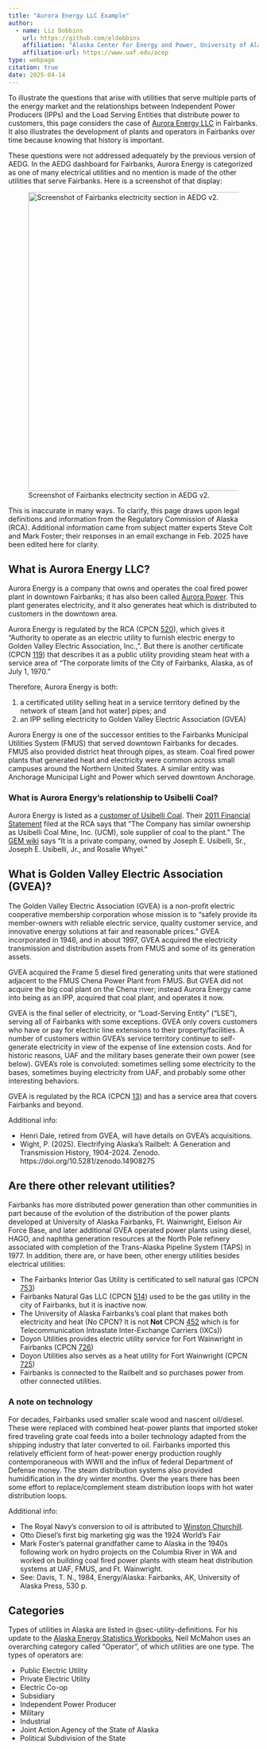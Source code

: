 ```yaml
---
title: "Aurora Energy LLC Example"
author:
  - name: Liz Dobbins
    url: https://github.com/eldobbins
    affiliation: "Alaska Center for Energy and Power, University of Alaska Fairbanks"
    affiliation-url: https://www.uaf.edu/acep 
type: webpage
citation: true
date: 2025-04-14
---
```


To illustrate the questions that arise with utilities that serve multiple parts of the energy market and the relationships between Independent Power Producers (IPPs) and the Load Serving Entities that distribute power to customers, this page considers the case of 
[Aurora Energy LLC](https://www.auroraenergyak.com) in Fairbanks. It also illustrates the development of plants and operators in Fairbanks over time because knowing that history is important.

These questions were not addressed adequately by the previous version of AEDG. In the AEDG dashboard for Fairbanks, Aurora Energy is categorized as one of many electrical utilities and no mention is made of the other utilities that serve Fairbanks.  Here is a screenshot of that display:

![Screenshot of Fairbanks electricity section in AEDG v2.](images/fairbanks_utilities_aedgv2.png){fig-alt="Aurora Energy listed with other utilities in Fairbanks" width=600 fig-align="left"}

This is inaccurate in many ways. To clarify, this page draws upon legal definitions and information from the Regulatory Commission of Alaska (RCA). Additional information came from subject matter experts Steve Colt and Mark Foster; their responses in an email exchange in Feb. 2025 have been edited here for clarity.

## What is Aurora Energy LLC? {#sec-aurora-cogen}

Aurora Energy is a company that owns and operates the coal fired power plant in downtown Fairbanks; it has also been called [Aurora Power](https://www.uaf.edu/acep/news/news-archives/2013-2023/2015/march/acep-this-week-march-22nd-28th-2015/coal-and-biomass-co-firing-at-aurora-power.php). This plant generates electricity, and it also generates heat which is distributed to customers in the downtown area. 

Aurora Energy is regulated by the RCA (CPCN [520](https://rca.alaska.gov/RCAWeb/Certificate/CertificateDetails.aspx?id=46535813-c48f-4949-895e-dc74a9884e55)), which gives it "Authority to operate as an electric utility to furnish
electric energy to Golden Valley Electric Association, Inc., ". But there is another certificate (CPCN [119](https://rca.alaska.gov/RCAWeb/Certificate/CertificateDetails.aspx?id=bc1521db-2a33-4f03-8257-854483bd5572)) that describes it as a public utility providing steam heat with a service area of "The corporate limits of the City of Fairbanks, Alaska, as of July 1, 1970."

Therefore, Aurora Energy is both:

1. a certificated utility selling heat in a service territory defined by the network of steam [and hot water] pipes; and 
2. an IPP selling electricity to Golden Valley Electric Association (GVEA)

Aurora Energy is one of the successor entities to the Fairbanks Municipal Utilities System (FMUS) that served downtown Fairbanks for decades. FMUS also provided district heat through pipes, as steam. Coal fired power plants that generated heat and electricity were common across small campuses around the Northern United States. A similar entity was Anchorage Municipal Light and Power which served downtown Anchorage.


### What is Aurora Energy's relationship to Usibelli Coal?

Aurora Energy is listed as a [customer of Usibelli Coal](https://www.usibelli.com/company/customers). Their [2011 Financial Statement](https://rca.alaska.gov/RCAWeb/ViewFile.aspx?id=05148B26-2E7A-4EAB-B340-8B80DBEDF28D) filed at the RCA says that "The Company has similar ownership as Usibelli Coal Mine, Inc. (UCM), sole supplier of coal to the plant."  The [GEM wiki](https://www.gem.wiki/Aurora_Energy_LLC) says "It is a private company, owned by Joseph E. Usibelli, Sr., Joseph E. Usibelli, Jr., and Rosalie Whyel."


## What is Golden Valley Electric Association (GVEA)?

The Golden Valley Electric Association (GVEA) is a non-profit electric cooperative membership corporation whose mission is to "safely provide its member-owners with reliable electric service, quality customer service, and innovative energy solutions at fair and reasonable prices." GVEA incorporated in 1946, and in about 1997, GVEA acquired the electricity transmission and distribution assets from FMUS and some of its generation assets. 

GVEA acquired the Frame 5 diesel fired generating units that were stationed adjacent to the FMUS Chena Power Plant from FMUS. But GVEA did not acquire the big coal plant on the Chena river; instead Aurora Energy came into being as an IPP, acquired that coal plant, and operates it now.

GVEA is the final seller of electricity, or "Load-Serving Entity" ("LSE"), serving all of Fairbanks with some exceptions. GVEA only covers customers who have or pay for electric line extensions to their property/facilities. A number of customers within GVEA's service territory continue to self-generate electricity in view of the expense of line extension costs. And for historic reasons, UAF and the military bases generate their own power (see below). GVEA's role is convoluted: sometimes selling some electricity to the bases, sometimes buying electricity from UAF, and probably some other interesting behaviors.

GVEA is regulated by the RCA (CPCN [13](https://rca.alaska.gov/RCAWeb/Certificate/CertificateDetails.aspx?id=6a907960-cadb-4d83-831d-4ed494e7cf66)) and has a service area that covers Fairbanks and beyond.

Additional info:

- Henri Dale, retired from GVEA, will have details on GVEA's acquisitions.
- Wight, P. (2025). Electrifying Alaska's Railbelt: A Generation and Transmission History, 1904-2024. Zenodo. https://doi.org/10.5281/zenodo.14908275

## Are there other relevant utilities?

Fairbanks has more distributed power generation than other communities in part because of the evolution of the distribution of the power plants developed at University of Alaska Fairbanks, Ft. Wainwright, Eielson Air Force Base, and later additional GVEA operated power plants using diesel, HAGO, and naphtha generation resources at the North Pole refinery associated with completion of the Trans-Alaska Pipeline System (TAPS) in 1977. In addition, there are, or have been, other energy utilities besides electrical utilities:

- The Fairbanks Interior Gas Utility is certificated to sell natural gas (CPCN [753](https://rca.alaska.gov/RCAWeb/Certificate/CertificateDetails.aspx?id=b7a5d725-eb8d-4019-924c-18947e92af21))
- Fairbanks Natural Gas LLC (CPCN [514](https://rca.alaska.gov/RCAWeb/Certificate/CertificateDetails.aspx?id=14aed247-df8f-4dc6-8b2a-325acf1cb3c7)) used to be the gas utility in the city of Fairbanks, but it is inactive now.
- The University of Alaska Fairbanks's coal plant that makes both electricity and heat (No CPCN? It is not **Not** CPCN [452](https://rca.alaska.gov/RCAWeb/Certificate/CertificateDetails.aspx?id=70017ece-7417-4017-845d-c81961a48970) which is for Telecommunication Intrastate Inter-Exchange Carriers (IXCs))
- Doyon Utilities provides electric utility service for Fort Wainwright in Fairbanks (CPCN [726](https://rca.alaska.gov/RCAWeb/Certificate/CertificateDetails.aspx?id=c89cf393-1bf6-483d-a777-e9af4b204710))
- Doyon Utilities also serves as a heat utility for Fort Wainwright (CPCN [725](https://rca.alaska.gov/RCAWeb/Certificate/CertificateDetails.aspx?id=57e97e33-75bf-4e3b-9c19-ae1bf7ec26fb))
- Fairbanks is connected to the Railbelt and so purchases power from other connected utilities.

### A note on technology

For decades, Fairbanks used smaller scale wood and nascent oil/diesel. These were replaced with combined heat-power plants that imported stoker fired traveling grate coal feeds into a boiler technology adapted from the shipping industry that later converted to oil. Fairbanks imported this relatively efficient form of heat-power energy production roughly contemporaneous with WWII and the influx of federal Department of Defense money. The steam distribution systems also provided humidification in the dry winter months.  Over the years there has been some effort to replace/complement steam distribution loops with hot water distribution loops.

Additional info:

- The Royal Navy's conversion to oil is attributed to [Winston Churchill](https://en.wikipedia.org/wiki/Royal_Commission_on_Fuel_and_Engines).
- Otto Diesel's first big marketing gig was the 1924 World's Fair
- Mark Foster's paternal grandfather came to Alaska in the 1940s following work on hydro projects on the Columbia River in WA and worked on building coal fired power plants with steam heat distribution systems at UAF, FMUS, and Ft. Wainwright.
- See: Davis, T. N., 1984, Energy/Alaska: Fairbanks, AK, University of Alaska Press, 530 p.

## Categories

Types of utilities in Alaska are listed in @sec-utility-definitions. For his update to the [Alaska Energy Statistics Workbooks](https://acep-uaf.github.io/ak-energy-statistics-2011_2021/), Neil McMahon uses an overarching category called "Operator", of which utilities are one type. The types of operators are:

- Public Electric Utility
- Private Electric Utility
- Electric Co-op 
- Subsidiary 
- Independent Power Producer 
- Military
- Industrial 
- Joint Action Agency of the State of Alaska 
- Political Subdivision of the State
